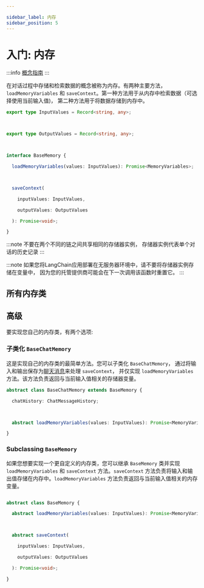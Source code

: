 ```yaml
---

sidebar_label: 内存
sidebar_position: 5
---
```







# 入门: 内存


:::info
[概念指南](https://docs.langchain.com/docs/components/memory)
:::


在对话过程中存储和检索数据的概念被称为内存。有两种主要方法， `loadMemoryVariables` 和 `saveContext`。第一种方法用于从内存中检索数据（可选择使用当前输入值)， 第二种方法用于将数据存储到内存中。


```typescript
export type InputValues = Record<string, any>;



export type OutputValues = Record<string, any>;



interface BaseMemory {

  loadMemoryVariables(values: InputValues): Promise<MemoryVariables>;



  saveContext(

    inputValues: InputValues,

    outputValues: OutputValues

  ): Promise<void>;

}

```



:::note
不要在两个不同的链之间共享相同的存储器实例， 存储器实例代表单个对话的历史记录
:::


:::note
如果您将LangChain应用部署在无服务器环境中，请不要将存储器实例存储在变量中， 因为您的托管提供商可能会在下一次调用该函数时重置它。
:::


## 所有内存类


<DocCardList />



## 高级


要实现您自己的内存类，有两个选项:


### 子类化 `BaseChatMemory`


这是实现自己的内存类的最简单方法。您可以子类化 `BaseChatMemory`， 通过将输入和输出保存为[聊天消息](../schema/chat-messages.md)来处理 `saveContext`， 并仅实现 `loadMemoryVariables` 方法。该方法负责返回与当前输入值相关的存储器变量。


```typescript
abstract class BaseChatMemory extends BaseMemory {

  chatHistory: ChatMessageHistory;



  abstract loadMemoryVariables(values: InputValues): Promise<MemoryVariables>;

}

```



### Subclassing `BaseMemory`



如果您想要实现一个更自定义的内存类，您可以继承 `BaseMemory` 类并实现 `loadMemoryVariables` 和 `saveContext` 方法。`saveContext` 方法负责将输入和输出值存储在内存中。`loadMemoryVariables` 方法负责返回与当前输入值相关的内存变量。



```typescript

abstract class BaseMemory {

  abstract loadMemoryVariables(values: InputValues): Promise<MemoryVariables>;



  abstract saveContext(

    inputValues: InputValues,

    outputValues: OutputValues

  ): Promise<void>;

}

```


